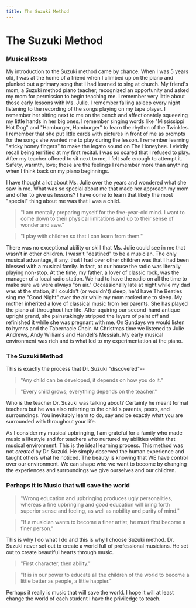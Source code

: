 ```yaml
---
title: The Suzuki Method
---
```


# The Suzuki Method

### Musical Roots

My introduction to the Suzuki method came by chance. When I was 5 years old, I was at the home of a friend when I climbed up on the piano and plunked out a primary song that I had learned to sing at church. My friend's mom, a Suzuki method piano teacher, recognized an opportunity and asked my mom for permission to begin teaching me. I remember very little about those early lessons with Ms. Julie. I remember falling asleep every night listening to the recording of the songs playing on my tape player. I remember her sitting next to me on the bench and affectionately squeezing my little hands in her big ones. I remember singing words like "Mississippi Hot Dog" and "Hamburger, Hamburger" to learn the rhythm of the Twinkles. I remember that she put little cards with pictures in front of me as prompts for the songs she wanted me to play during the lesson. I remember learning "sticky honey fingers" to make the legato sound on The Honeybee. I vividly recall being terrified at my first recital. I was so scared that I refused to play. After my teacher offered to sit next to me, I felt safe enough to attempt it. Safety, warmth, love; those are the feelings I remember more than anything when I think back on my piano beginnings.

I have thought a lot about Ms. Julie over the years and wondered what she saw in me. What was so special about me that made her approach my mom and offer to give us lessons? I have come to learn that likely the most "special" thing about me was that I was a child.

> "I am mentally preparing myself for the five-year-old mind. I want to come down to their physical limitations and up to their sense of wonder and awe."

> "I play with children so that I can learn from them."

There was no exceptional ability or skill that Ms. Julie could see in me that wasn't in other children. I wasn't "destined" to be a musician. The only musical advantage, if any, that I had over other children was that I had been blessed with a musical family. In fact, at our house the radio was literally playing non-stop. At the time, my father, a lover of classic rock, was the manager of a local radio station. We had to have the radio on all the time to make sure we were always "on air." Occassionally late at night while my dad was at the station, if I couldn't (or wouldn't) sleep, he'd have The Beatles sing me "Good Night" over the air while my mom rocked me to sleep. My mother inherited a love of classical music from her parents. She has played the piano all throughout her life. After aquiring our second-hand antique upright grand, she painstakingly stripped the layers of paint off and refinished it while she was pregnant with me. On Sundays we would listen to hymns and the Tabernacle Choir. At Christmas time we listened to Julie Andrews, Andy Williams and Handel's Messiah. My early musical environment was rich and is what led to my experimentation at the piano.

### The Suzuki Method

This is exactly the process that Dr. Suzuki "discovered"--

> "Any child can be developed, it depends on how you do it."

> "Every child grows; everything depends on the teacher."

Who is the teacher Dr. Suzuki was talking about? Certainly he meant formal teachers but he was also referring to the child's parents, peers, and surroundings. You inevitably learn to do, say and be exactly what you are surrounded with throughout your life.

As I consider my musical upbringing, I am grateful for a family who made music a lifestyle and for teachers who nurtured my abilities within that musical environment. This is the ideal learning process. This method was not _created_ by Dr. Suzuki. He simply observed the human experience and taught others what he noticed. The beauty is knowing that WE have control over our environment. We can shape who we want to become by changing the experiences and surroundings we give ourselves and our children.

### Perhaps it is Music that will save the world

> "Wrong education and upbringing produces ugly personalities, whereas a fine upbringing and good education will bring forth superior sense and feeling, as well as nobility and purity of mind."

> "If a musician wants to become a finer artist, he must first become a finer person."

This is why I do what I do and this is why I choose Suzuki method. Dr. Suzuki never set out to create a world full of professional musicians. He set out to create beautiful hearts through music.

> "First character, then ability."

> "It is in our power to educate all the children of the world to become a little better as people, a little happier."

Perhaps it really is music that will save the world. I hope it will at least change the world of each student I have the priviledge to teach.
